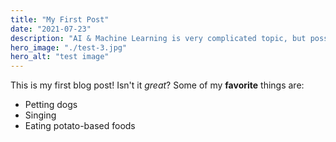 ```yaml
---
title: "My First Post"
date: "2021-07-23"
description: "AI & Machine Learning is very complicated topic, but possible to learn"
hero_image: "./test-3.jpg"
hero_alt: "test image"
---
```

This is my first blog post! Isn't it *great*?
Some of my **favorite** things are:
* Petting dogs
* Singing
* Eating potato-based foods
